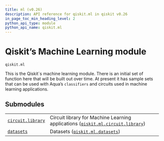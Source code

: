 ```yaml
---
title: ml (v0.26)
description: API reference for qiskit.ml in qiskit v0.26
in_page_toc_min_heading_level: 2
python_api_type: module
python_api_name: qiskit.ml
---
```


<span id="module-qiskit.ml" />

<span id="qiskit-ml" />

<span id="qiskit-s-machine-learning-module-qiskit-ml" />

# Qiskit’s Machine Learning module

`qiskit.ml`

This is the Qiskit\`s machine learning module. There is an initial set of function here that will be built out over time. At present it has sample sets that can be used with Aqua’s `classifiers` and circuits used in machine learning applications.

## Submodules

|                                                                                                             |                                                                                                                                                                           |
| ----------------------------------------------------------------------------------------------------------- | ------------------------------------------------------------------------------------------------------------------------------------------------------------------------- |
| [`circuit.library`](qiskit.ml.circuit.library#module-qiskit.ml.circuit.library "qiskit.ml.circuit.library") | Circuit library for Machine Learning applications ([`qiskit.ml.circuit.library`](qiskit.ml.circuit.library#module-qiskit.ml.circuit.library "qiskit.ml.circuit.library")) |
| [`datasets`](qiskit.ml.datasets#module-qiskit.ml.datasets "qiskit.ml.datasets")                             | Datasets ([`qiskit.ml.datasets`](qiskit.ml.datasets#module-qiskit.ml.datasets "qiskit.ml.datasets"))                                                                      |

